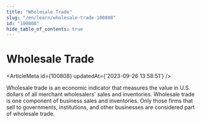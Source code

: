 ```yaml
---
title: "Wholesale Trade"
slug: "/en/learn/wholesale-trade-100808"
id: "100808"
hide_table_of_contents: true
---
```



# Wholesale Trade

<ArticleMeta id={100808} updatedAt={'2023-09-26 13:58:51'} />
<div className='border-solid border-b border-t-0 my-4 border-[var(--ifm-color-gray-300)]' />

Wholesale trade is an economic indicator that measures the value in U.S. dollars of all merchant wholesalers' sales and inventories. Wholesale trade is one component of business sales and inventories. Only those firms that sell to governments, institutions, and other businesses are considered part of wholesale trade.
